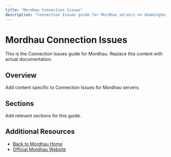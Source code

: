 ```yaml
---
title: "Mordhau Connection Issues"
description: "Connection Issues guide for Mordhau servers on XGamingServer"
---
```


# Mordhau Connection Issues

This is the Connection Issues guide for Mordhau. Replace this content with actual documentation.

## Overview

Add content specific to Connection Issues for Mordhau servers.

## Sections

Add relevant sections for this guide.

## Additional Resources

- [Back to Mordhau Home](./index)
- [Official Mordhau Website](https://example.com)
